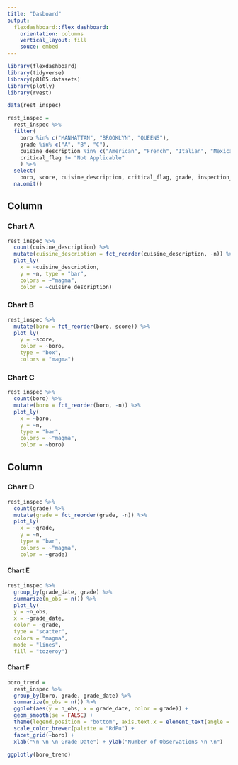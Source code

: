 ```yaml
---
title: "Dasboard"
output: 
  flexdashboard::flex_dashboard:
    orientation: columns
    vertical_layout: fill
    souce: embed
---
```


```r
library(flexdashboard)
library(tidyverse)
library(p8105.datasets)
library(plotly)
library(rvest)
```


```r
data(rest_inspec)

rest_inspec = 
  rest_inspec %>% 
  filter(
    boro %in% c("MANHATTAN", "BROOKLYN", "QUEENS"),
    grade %in% c("A", "B", "C"),
    cuisine_description %in% c("American", "French", "Italian", "Mexican", "Pakistani", "Korean", "Middle Eastern", "Russian", "Thai", "Turkish", "Indian", "Indonesian", "Japanese", "Chinese", "Ethiopian"), 
    critical_flag != "Not Applicable"
    ) %>% 
  select(  
    boro, score, cuisine_description, critical_flag, grade, inspection_type, grade_date) %>% 
  na.omit()
```


Column {data-width=350}
-----------------------------------------------------------------------

### Chart A

```r
rest_inspec %>% 
  count(cuisine_description) %>% 
  mutate(cuisine_description = fct_reorder(cuisine_description, -n)) %>% 
  plot_ly(
    x = ~cuisine_description, 
    y = ~n, type = "bar", 
    colors = ~"magma", 
    color = ~cuisine_description) 
```

### Chart B

```r
rest_inspec %>% 
  mutate(boro = fct_reorder(boro, score)) %>% 
  plot_ly(
    y = ~score, 
    color = ~boro,
    type = "box", 
    colors = "magma")
```


### Chart C

```r
rest_inspec %>% 
  count(boro) %>% 
  mutate(boro = fct_reorder(boro, -n)) %>% 
  plot_ly(
    x = ~boro, 
    y = ~n, 
    type = "bar", 
    colors = ~"magma", 
    color = ~boro) 
```


Column {data-width=350}
-----------------------------------------------------------------------

### Chart D

```r
rest_inspec %>% 
  count(grade) %>% 
  mutate(grade = fct_reorder(grade, -n)) %>% 
  plot_ly(
    x = ~grade, 
    y = ~n, 
    type = "bar", 
    colors = ~"magma", 
    color = ~grade) 
```

#### Chart E

```r
rest_inspec %>% 
  group_by(grade_date, grade) %>% 
  summarize(n_obs = n()) %>% 
  plot_ly(
  y = ~n_obs,
  x = ~grade_date,
  color = ~grade,
  type = "scatter",
  colors = "magma", 
  mode = "lines",
  fill = "tozeroy")

```

#### Chart F

```r
boro_trend = 
  rest_inspec %>% 
  group_by(boro, grade, grade_date) %>% 
  summarize(n_obs = n()) %>% 
  ggplot(aes(y = n_obs, x = grade_date, color = grade)) + 
  geom_smooth(se = FALSE) + 
  theme(legend.position = "bottom", axis.text.x = element_text(angle = 90, hjust = 1)) + 
  scale_color_brewer(palette = "RdPu") +
  facet_grid(~boro) +
  xlab("\n \n \n Grade Date") + ylab("Number of Observations \n \n")

ggplotly(boro_trend)
```